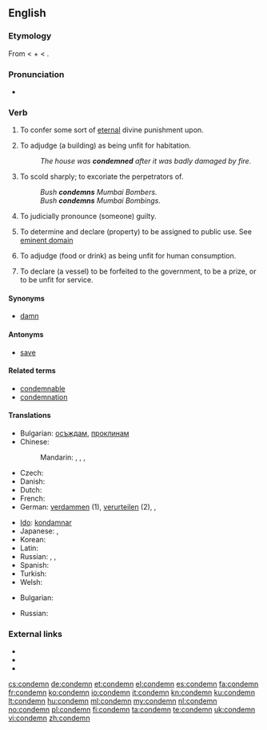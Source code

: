 ==English==

===Etymology===
From {{etyl|la}} {{term|lang=la|condemnare||to sentence, condemn, blame}} < {{term|lang=la|com-}} + {{term|lang=la|damnare||to harm, condemn, damn}} < {{term|lang=la|damnum||loss}}.

===Pronunciation===
* {{audio|en-us-condemn.ogg|Audio (US)}}

===Verb===
{{en-verb}}

# {{transitive}} To confer some sort of [[eternal]] divine punishment upon.
# {{transitive}} To adjudge (a building) as being unfit for habitation.
#: ''The house was '''condemned''' after it was badly damaged by fire.''
# {{transitive}} To scold sharply; to excoriate the perpetrators of.
#: ''Bush '''condemns''' Mumbai Bombers.''
#: ''Bush '''condemns''' Mumbai Bombings.''
# {{transitive}} To judicially pronounce (someone) guilty.
# {{transitive}} To determine and declare (property) to be assigned to public use. See [[eminent domain]]
# {{transitive}} To adjudge (food or drink) as being unfit for human consumption.
# {{transitive|legal}} To declare (a vessel) to be forfeited to the government, to be a prize, or to be unfit for service.

====Synonyms====
* [[damn]]

====Antonyms====
* [[save]]

====Related terms====
* [[condemnable]]
* [[condemnation]]

====Translations====
{{trans-top|To confer some sort of [[eternal]] divine punishment upon}}
* Bulgarian: [[осъждам]], [[проклинам]]
* Chinese:
*: Mandarin: {{t|zh|譴責|sc=Hani}}, {{t|zh|谴责|tr=qiǎnzé|sc=Hani}}, {{t|zh|聲討|sc=Hani}}, {{t|zh|声讨|tr=shēngtǎo|sc=Hani}}
* Czech: {{t-|cs|odsoudit}}
* Danish: {{t-|da|fordømme}}
* Dutch: {{t+|nl|veroordelen|n}}
* French: {{t+|fr|condamner}}
* German: [[verdammen]] (1), [[verurteilen]] (2), {{t|de|verdammen}}, {{t|de|verurteilen}}
{{trans-mid}}
* [[Ido]]: [[kondamnar]]
* Japanese: {{t|ja|責める|tr=せめる, semeru|sc=Jpan}}, {{t|ja|非難する|tr=ひなんする, hinan-suru|sc=Jpan}}
* Korean: {{t+|ko|비난하다|sc=Hang}}
* Latin: {{t-|la|addico|alt=addīcō}}
* Russian: {{t|ru|осуждать|tr=osuždát'|sc=Cyrl}}, {{t|ru|осудить|tr=osudít'|sc=Cyrl}}, {{t|ru|порицать|tr=poricát'|sc=Cyrl}}
* Spanish: {{t-|es|condenar}}
* Turkish: {{t+|tr|lanetlemek}}
* Welsh: {{t+|cy|condemnio|xs=Welsh}}
{{trans-bottom}}

{{trans-top|To mark for [[destruction]]}}
* Bulgarian: {{t+|bg|бракувам}}
{{trans-mid}}
* Russian: {{t|ru|браковать|tr=brakovát'|sc=Cyrl}}
{{trans-bottom}}

===External links===
* {{R:Webster 1913}}
* {{R:Century 1911}}
* {{R:OneLook}}

[[cs:condemn]]
[[de:condemn]]
[[et:condemn]]
[[el:condemn]]
[[es:condemn]]
[[fa:condemn]]
[[fr:condemn]]
[[ko:condemn]]
[[io:condemn]]
[[it:condemn]]
[[kn:condemn]]
[[ku:condemn]]
[[lt:condemn]]
[[hu:condemn]]
[[ml:condemn]]
[[my:condemn]]
[[nl:condemn]]
[[no:condemn]]
[[pl:condemn]]
[[fi:condemn]]
[[ta:condemn]]
[[te:condemn]]
[[uk:condemn]]
[[vi:condemn]]
[[zh:condemn]]